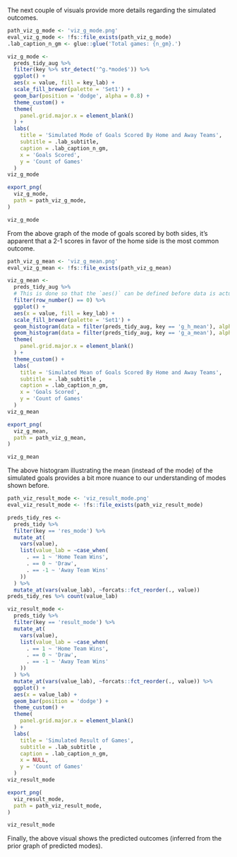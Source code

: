 
The next couple of visuals provide more details regarding the simulated outcomes.

```r
path_viz_g_mode <- 'viz_g_mode.png'
eval_viz_g_mode <- !fs::file_exists(path_viz_g_mode)
.lab_caption_n_gm <- glue::glue('Total games: {n_gm}.')
```

```r
viz_g_mode <-
  preds_tidy_aug %>% 
  filter(key %>% str_detect('^g.*mode$')) %>% 
  ggplot() +
  aes(x = value, fill = key_lab) +
  scale_fill_brewer(palette = 'Set1') +
  geom_bar(position = 'dodge', alpha = 0.8) +
  theme_custom() +
  theme(
    panel.grid.major.x = element_blank()
  ) +
  labs(
    title = 'Simulated Mode of Goals Scored By Home and Away Teams',
    subtitle = .lab_subtitle,
    caption = .lab_caption_n_gm,
    x = 'Goals Scored',
    y = 'Count of Games'
  )
viz_g_mode
```

```r
export_png(
  viz_g_mode,
  path = path_viz_g_mode,
)
```

```r
viz_g_mode
```

From the above graph of the mode of goals scored by both sides, it's apparent that a 2-1 scores in favor of the home side is the most common outcome.

```r
path_viz_g_mean <- 'viz_g_mean.png'
eval_viz_g_mean <- !fs::file_exists(path_viz_g_mean)
```

```r
viz_g_mean <-
  preds_tidy_aug %>% 
  # This is done so that the `aes()` can be defined before data is actually passed into the whole ggplot pipeline.
  filter(row_number() == 0) %>% 
  ggplot() +
  aes(x = value, fill = key_lab) +
  scale_fill_brewer(palette = 'Set1') +
  geom_histogram(data = filter(preds_tidy_aug, key == 'g_h_mean'), alpha = 1, binwidth = 0.2) +
  geom_histogram(data = filter(preds_tidy_aug, key == 'g_a_mean'), alpha = 0.5, binwidth = 0.2) +
  theme(
    panel.grid.major.x = element_blank()
  ) +
  theme_custom() +
  labs(
    title = 'Simulated Mean of Goals Scored By Home and Away Teams',
    subtitle = .lab_subtitle ,
    caption = .lab_caption_n_gm,
    x = 'Goals Scored',
    y = 'Count of Games'
  )
viz_g_mean
```

```r
export_png(
  viz_g_mean,
  path = path_viz_g_mean,
)
```

```r
viz_g_mean
```

The above histogram illustrating the mean (instead of the mode) of the simulated goals provides a bit more nuance to our understanding of modes shown before.

```r
path_viz_result_mode <- 'viz_result_mode.png'
eval_viz_result_mode <- !fs::file_exists(path_viz_result_mode)
```

```r
preds_tidy_res <-
  preds_tidy %>% 
  filter(key == 'res_mode') %>% 
  mutate_at(
    vars(value),
    list(value_lab = ~case_when(
      . == 1 ~ 'Home Team Wins',
      . == 0 ~ 'Draw',
      . == -1 ~ 'Away Team Wins'
    ))
  ) %>% 
  mutate_at(vars(value_lab), ~forcats::fct_reorder(., value))
preds_tidy_res %>% count(value_lab)

viz_result_mode <-
  preds_tidy %>% 
  filter(key == 'result_mode') %>% 
  mutate_at(
    vars(value),
    list(value_lab = ~case_when(
      . == 1 ~ 'Home Team Wins',
      . == 0 ~ 'Draw',
      . == -1 ~ 'Away Team Wins'
    ))
  ) %>% 
  mutate_at(vars(value_lab), ~forcats::fct_reorder(., value)) %>% 
  ggplot() +
  aes(x = value_lab) +
  geom_bar(position = 'dodge') +
  theme_custom() +
  theme(
    panel.grid.major.x = element_blank()
  ) +
  labs(
    title = 'Simulated Result of Games',
    subtitle = .lab_subtitle ,
    caption = .lab_caption_n_gm,
    x = NULL,
    y = 'Count of Games'
  )
viz_result_mode
```

```r
export_png(
  viz_result_mode,
  path = path_viz_result_mode,
)
```

```r
viz_result_mode
```

Finally, the above visual shows the predicted outcomes (inferred from the prior graph of predicted modes). 
